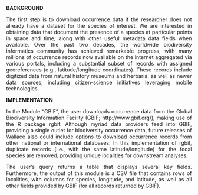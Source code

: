 **BACKGROUND**  
<p align="justify">
The first step is to download occurrence data if the researcher does not already have a dataset for the species of interest. We are interested in obtaining data that document the presence of a species at particular points in space and time, along with other useful metadata data fields when available. Over the past two decades, the worldwide biodiversity informatics community has achieved remarkable progress, with many millions of occurrence records now available on the internet aggregated via various portals, including a substantial subset of records with assigned georeferences (e.g., latitude/longitude coordinates). These records include digitized data from natural history museums and herbaria, as well as newer data sources, including citizen-science initiatives leveraging mobile technologies.  
</p>

**IMPLEMENTATION** 
<p align="justify">
In the Module “GBIF”, the user downloads occurrence data from the Global Biodiversity Information Facility (GBIF; http://www.gbif.org/), making use of the R package rgbif. Although myriad data providers feed into GBIF, providing a single outlet for biodiversity occurrence data, future releases of Wallace also could include options to download occurrence records from other national or international databases. In this implementation of rgbif, duplicate records (i.e., with the same latitude/longitude) for the focal species are removed, providing unique localities for downstream analyses.</p>
 <p align="justify">
The user’s query returns a table that displays several key fields.  Furthermore, the output of this module is a CSV file that contains rows of localities, with columns for species, longitude, and latitude, as well as all other fields provided by GBIF (for all records returned by GBIF).  
</p>
